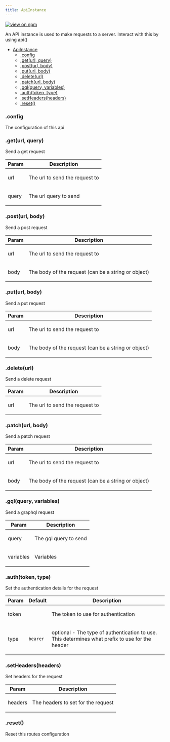 ```yaml
---
title: ApiInstance
---
```


[![view on npm](http://img.shields.io/npm/v/@plexusjs/core.svg)](https://www.npmjs.org/package/@plexusjs/core)

An API instance is used to make requests to a server. Interact with this by using api()

- [ApiInstance](#ApiInstance)
  - [.config](#ApiInstance+config)
  - [.get(url, query)](#ApiInstance+get)
  - [.post(url, body)](#ApiInstance+post)
  - [.put(url, body)](#ApiInstance+put)
  - [.delete(url)](#ApiInstance+delete)
  - [.patch(url, body)](#ApiInstance+patch)
  - [.gql(query, variables)](#ApiInstance+gql)
  - [.auth(token, type)](#ApiInstance+auth)
  - [.setHeaders(headers)](#ApiInstance+setHeaders)
  - [.reset()](#ApiInstance+reset)

<a name='ApiInstance+config'></a>

### .config

<p>The configuration of this api</p>

<a name='ApiInstance+get'></a>

### .get(url, query)

<p>Send a get request</p>

| Param | Description                           |
| ----- | ------------------------------------- |
| url   | <p>The url to send the request to</p> |
| query | <p>The url query to send</p>          |

<a name='ApiInstance+post'></a>

### .post(url, body)

<p>Send a post request</p>

| Param | Description                                                |
| ----- | ---------------------------------------------------------- |
| url   | <p>The url to send the request to</p>                      |
| body  | <p>The body of the request (can be a string or object)</p> |

<a name='ApiInstance+put'></a>

### .put(url, body)

<p>Send a put request</p>

| Param | Description                                                |
| ----- | ---------------------------------------------------------- |
| url   | <p>The url to send the request to</p>                      |
| body  | <p>The body of the request (can be a string or object)</p> |

<a name='ApiInstance+delete'></a>

### .delete(url)

<p>Send a delete request</p>

| Param | Description                           |
| ----- | ------------------------------------- |
| url   | <p>The url to send the request to</p> |

<a name='ApiInstance+patch'></a>

### .patch(url, body)

<p>Send a patch request</p>

| Param | Description                                                |
| ----- | ---------------------------------------------------------- |
| url   | <p>The url to send the request to</p>                      |
| body  | <p>The body of the request (can be a string or object)</p> |

<a name='ApiInstance+gql'></a>

### .gql(query, variables)

<p>Send a graphql request</p>

| Param     | Description                  |
| --------- | ---------------------------- |
| query     | <p>The gql query to send</p> |
| variables | <p>Variables</p>             |

<a name='ApiInstance+auth'></a>

### .auth(token, type)

<p>Set the authentication details for the request</p>

| Param | Default             | Description                                                                                            |
| ----- | ------------------- | ------------------------------------------------------------------------------------------------------ |
| token |                     | <p>The token to use for authentication</p>                                                             |
| type  | <code>bearer</code> | <p>optional - The type of authentication to use. This determines what prefix to use for the header</p> |

<a name='ApiInstance+setHeaders'></a>

### .setHeaders(headers)

<p>Set headers for the request</p>

| Param   | Description                               |
| ------- | ----------------------------------------- |
| headers | <p>The headers to set for the request</p> |

<a name='ApiInstance+reset'></a>

### .reset()

<p>Reset this routes configuration</p>

